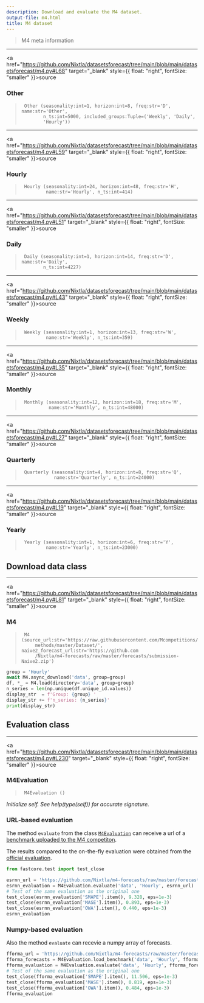 ```yaml
---
description: Download and evaluate the M4 dataset.
output-file: m4.html
title: M4 dataset
---
```



> M4 meta information

------------------------------------------------------------------------

<a
href="https://github.com/Nixtla/datasetsforecast/tree/main/blob/main/datasetsforecast/m4.py#L68"
target="_blank" style={{ float: "right", fontSize: "smaller" }}>source</a>

### Other

> ``` text
>  Other (seasonality:int=1, horizon:int=8, freq:str='D', name:str='Other',
>         n_ts:int=5000, included_groups:Tuple=('Weekly', 'Daily',
>         'Hourly'))
> ```

------------------------------------------------------------------------

<a
href="https://github.com/Nixtla/datasetsforecast/tree/main/blob/main/datasetsforecast/m4.py#L59"
target="_blank" style={{ float: "right", fontSize: "smaller" }}>source</a>

### Hourly

> ``` text
>  Hourly (seasonality:int=24, horizon:int=48, freq:str='H',
>          name:str='Hourly', n_ts:int=414)
> ```

------------------------------------------------------------------------

<a
href="https://github.com/Nixtla/datasetsforecast/tree/main/blob/main/datasetsforecast/m4.py#L51"
target="_blank" style={{ float: "right", fontSize: "smaller" }}>source</a>

### Daily

> ``` text
>  Daily (seasonality:int=1, horizon:int=14, freq:str='D', name:str='Daily',
>         n_ts:int=4227)
> ```

------------------------------------------------------------------------

<a
href="https://github.com/Nixtla/datasetsforecast/tree/main/blob/main/datasetsforecast/m4.py#L43"
target="_blank" style={{ float: "right", fontSize: "smaller" }}>source</a>

### Weekly

> ``` text
>  Weekly (seasonality:int=1, horizon:int=13, freq:str='W',
>          name:str='Weekly', n_ts:int=359)
> ```

------------------------------------------------------------------------

<a
href="https://github.com/Nixtla/datasetsforecast/tree/main/blob/main/datasetsforecast/m4.py#L35"
target="_blank" style={{ float: "right", fontSize: "smaller" }}>source</a>

### Monthly

> ``` text
>  Monthly (seasonality:int=12, horizon:int=18, freq:str='M',
>           name:str='Monthly', n_ts:int=48000)
> ```

------------------------------------------------------------------------

<a
href="https://github.com/Nixtla/datasetsforecast/tree/main/blob/main/datasetsforecast/m4.py#L27"
target="_blank" style={{ float: "right", fontSize: "smaller" }}>source</a>

### Quarterly

> ``` text
>  Quarterly (seasonality:int=4, horizon:int=8, freq:str='Q',
>             name:str='Quarterly', n_ts:int=24000)
> ```

------------------------------------------------------------------------

<a
href="https://github.com/Nixtla/datasetsforecast/tree/main/blob/main/datasetsforecast/m4.py#L19"
target="_blank" style={{ float: "right", fontSize: "smaller" }}>source</a>

### Yearly

> ``` text
>  Yearly (seasonality:int=1, horizon:int=6, freq:str='Y',
>          name:str='Yearly', n_ts:int=23000)
> ```

## Download data class

------------------------------------------------------------------------

<a
href="https://github.com/Nixtla/datasetsforecast/tree/main/blob/main/datasetsforecast/m4.py#L81"
target="_blank" style={{ float: "right", fontSize: "smaller" }}>source</a>

### M4

> ``` text
>  M4 (source_url:str='https://raw.githubusercontent.com/Mcompetitions/M4-
>      methods/master/Dataset/', naive2_forecast_url:str='https://github.com
>      /Nixtla/m4-forecasts/raw/master/forecasts/submission-Naive2.zip')
> ```


```python
group = 'Hourly'
await M4.async_download('data', group=group)
df, *_ = M4.load(directory='data', group=group)
n_series = len(np.unique(df.unique_id.values))
display_str  = f'Group: {group} '
display_str += f'n_series: {n_series}'
print(display_str)
```

## Evaluation class

------------------------------------------------------------------------

<a
href="https://github.com/Nixtla/datasetsforecast/tree/main/blob/main/datasetsforecast/m4.py#L230"
target="_blank" style={{ float: "right", fontSize: "smaller" }}>source</a>

### M4Evaluation

> ``` text
>  M4Evaluation ()
> ```

*Initialize self. See help(type(self)) for accurate signature.*

### URL-based evaluation

The method `evaluate` from the class
[`M4Evaluation`](https://Nixtla.github.io/datasetsforecast/m4.html#m4evaluation)
can receive a url of a [benchmark uploaded to the M4
competiton](https://github.com/Mcompetitions/M4-methods/tree/master/Point%20Forecasts).

The results compared to the on-the-fly evaluation were obtained from the
[official
evaluation](https://github.com/Mcompetitions/M4-methods/blob/master/Evaluation%20and%20Ranks.xlsx).


```python
from fastcore.test import test_close
```


```python
esrnn_url = 'https://github.com/Nixtla/m4-forecasts/raw/master/forecasts/submission-118.zip'
esrnn_evaluation = M4Evaluation.evaluate('data', 'Hourly', esrnn_url)
# Test of the same evaluation as the original one
test_close(esrnn_evaluation['SMAPE'].item(), 9.328, eps=1e-3)
test_close(esrnn_evaluation['MASE'].item(), 0.893, eps=1e-3)
test_close(esrnn_evaluation['OWA'].item(), 0.440, eps=1e-3)
esrnn_evaluation
```

### Numpy-based evaluation

Also the method `evaluate` can recevie a numpy array of forecasts.


```python
fforma_url = 'https://github.com/Nixtla/m4-forecasts/raw/master/forecasts/submission-245.zip'
fforma_forecasts = M4Evaluation.load_benchmark('data', 'Hourly', fforma_url)
fforma_evaluation = M4Evaluation.evaluate('data', 'Hourly', fforma_forecasts)
# Test of the same evaluation as the original one
test_close(fforma_evaluation['SMAPE'].item(), 11.506, eps=1e-3)
test_close(fforma_evaluation['MASE'].item(), 0.819, eps=1e-3)
test_close(fforma_evaluation['OWA'].item(), 0.484, eps=1e-3)
fforma_evaluation
```

